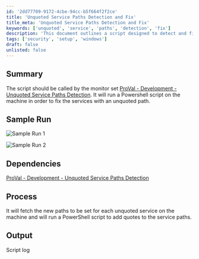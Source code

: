```yaml
---
id: '2dd77709-9172-4cbe-94cc-b5f664f2f2ce'
title: 'Unquoted Service Paths Detection and Fix'
title_meta: 'Unquoted Service Paths Detection and Fix'
keywords: ['unquoted', 'service', 'paths', 'detection', 'fix']
description: 'This document outlines a script designed to detect and fix unquoted service paths on a machine. It details the process of running a PowerShell script to properly quote service paths, ensuring system security and stability. The script is intended to be called by the ProVal monitor set for effective service management.'
tags: ['security', 'setup', 'windows']
draft: false
unlisted: false
---
```

## Summary

The script should be called by the monitor set [ProVal - Development - Unquoted Service Paths Detection](https://proval.itglue.com/DOC-5078775-8930000). It will run a Powershell script on the machine in order to fix the services with an unquoted path.

## Sample Run

![Sample Run 1](../../../static/img/Unquoted-Service-Paths-Detection/image_1.png)

![Sample Run 2](../../../static/img/Unquoted-Service-Paths-Detection/image_2.png)

## Dependencies

[ProVal - Development - Unquoted Service Paths Detection](https://proval.itglue.com/DOC-5078775-8930000)

## Process

It will fetch the new paths to be set for each unquoted service on the machine and will run a PowerShell script to add quotes to the service paths.

## Output

Script log












